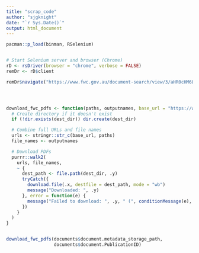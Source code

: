 ```yaml
---
title: "scrap_code"
author: "sjgknight"
date: "`r Sys.Date()`"
output: html_document
---
```




```r

pacman::p_load(binman, RSelenium)


# Start Selenium server and browser (Chrome)
rD <- rsDriver(browser = "chrome", verbose = FALSE)
remDr <- rD$client

remDr$navigate("https://www.fwc.gov.au/document-search/view/3/aHR0cHM6Ly9zYXNyY2RhdGFwcmRhdWVhYS5ibG9iLmNvcmUud2luZG93cy5uZXQvZW50ZXJwcmlzZWFncmVlbWVudHMvMjAyNS8yL2FlNTI3OTA0LnBkZg2")




download_fwc_pdfs <- function(paths, outputnames, base_url = "https://www.fwc.gov.au/document-search/view/3/", dest_dir = "fwc_pdfs") {
  # Create directory if it doesn't exist
  if (!dir.exists(dest_dir)) dir.create(dest_dir)

  # Combine full URLs and file names
  urls <- stringr::str_c(base_url, paths)
  file_names <- outputnames

  # Download PDFs
  purrr::walk2(
    urls, file_names,
    ~ {
      dest_path <- file.path(dest_dir, .y)
      tryCatch({
        download.file(.x, destfile = dest_path, mode = "wb")
        message("Downloaded: ", .y)
      }, error = function(e) {
        message("Failed to download: ", .y, " (", conditionMessage(e), ")")
      })
    }
  )
}


download_fwc_pdfs(documents$document.metadata_storage_path, 
                  documents$document.PublicationID)


```

